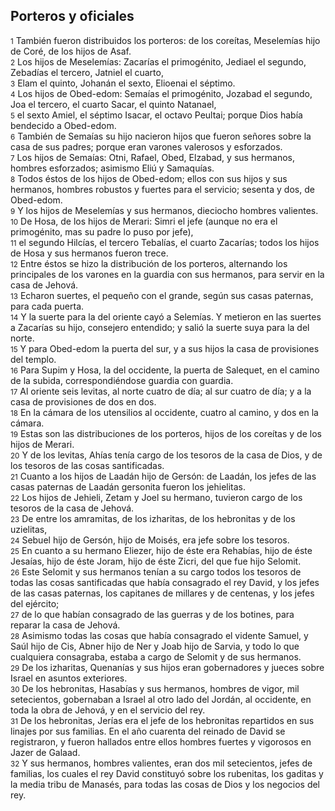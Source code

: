 == Porteros y oficiales ==

{{anchor|1}} <small>1</small> También fueron distribuidos los porteros: de los coreítas, Meselemías hijo de Coré, de los hijos de Asaf.<br>
{{anchor|2}} <small>2</small> Los hijos de Meselemías: Zacarías el primogénito, Jediael el segundo, Zebadías el tercero, Jatniel el cuarto,<br>
{{anchor|3}} <small>3</small> Elam el quinto, Johanán el sexto, Elioenai el séptimo.<br>
{{anchor|4}} <small>4</small> Los hijos de Obed-edom: Semaías el primogénito, Jozabad el segundo, Joa el tercero, el cuarto Sacar, el quinto Natanael,<br>
{{anchor|5}} <small>5</small> el sexto Amiel, el séptimo Isacar, el octavo Peultai; porque Dios había bendecido a Obed-edom.<br>
{{anchor|6}} <small>6</small> También de Semaías su hijo nacieron hijos que fueron señores sobre la casa de sus padres; porque eran varones valerosos y esforzados.<br>
{{anchor|7}} <small>7</small> Los hijos de Semaías: Otni, Rafael, Obed, Elzabad, y sus hermanos, hombres esforzados; asimismo Eliú y Samaquías.<br>
{{anchor|8}} <small>8</small> Todos éstos de los hijos de Obed-edom; ellos con sus hijos y sus hermanos, hombres robustos y fuertes para el servicio; sesenta y dos, de Obed-edom.<br>
{{anchor|9}} <small>9</small> Y los hijos de Meselemías y sus hermanos, dieciocho hombres valientes.<br>
{{anchor|10}} <small>10</small> De Hosa, de los hijos de Merari: Simri el jefe (aunque no era el primogénito, mas su padre lo puso por jefe),<br>
{{anchor|11}} <small>11</small> el segundo Hilcías, el tercero Tebalías, el cuarto Zacarías; todos los hijos de Hosa y sus hermanos fueron trece.<br>
{{anchor|12}} <small>12</small> Entre éstos se hizo la distribución de los porteros, alternando los principales de los varones en la guardia con sus hermanos, para servir en la casa de Jehová.<br>
{{anchor|13}} <small>13</small> Echaron suertes, el pequeño con el grande, según sus casas paternas, para cada puerta.<br>
{{anchor|14}} <small>14</small> Y la suerte para la del oriente cayó a Selemías. Y metieron en las suertes a Zacarías su hijo, consejero entendido; y salió la suerte suya para la del norte.<br>
{{anchor|15}} <small>15</small> Y para Obed-edom la puerta del sur, y a sus hijos la casa de provisiones del templo.<br>
{{anchor|16}} <small>16</small> Para Supim y Hosa, la del occidente, la puerta de Salequet, en el camino de la subida, correspondiéndose guardia con guardia.<br>
{{anchor|17}} <small>17</small> Al oriente seis levitas, al norte cuatro de día; al sur cuatro de día; y a la casa de provisiones de dos en dos.<br>
{{anchor|18}} <small>18</small> En la cámara de los utensilios al occidente, cuatro al camino, y dos en la cámara.<br>
{{anchor|19}} <small>19</small> Estas son las distribuciones de los porteros, hijos de los coreítas y de los hijos de Merari.<br>
{{anchor|20}} <small>20</small> Y de los levitas, Ahías tenía cargo de los tesoros de la casa de Dios, y de los tesoros de las cosas santificadas.<br>
{{anchor|21}} <small>21</small> Cuanto a los hijos de Laadán hijo de Gersón: de Laadán, los jefes de las casas paternas de Laadán gersonita fueron los jehielitas.<br>
{{anchor|22}} <small>22</small> Los hijos de Jehieli, Zetam y Joel su hermano, tuvieron cargo de los tesoros de la casa de Jehová.<br>
{{anchor|23}} <small>23</small> De entre los amramitas, de los izharitas, de los hebronitas y de los uzielitas,<br>
{{anchor|24}} <small>24</small> Sebuel hijo de Gersón, hijo de Moisés, era jefe sobre los tesoros.<br>
{{anchor|25}} <small>25</small> En cuanto a su hermano Eliezer, hijo de éste era Rehabías, hijo de éste Jesaías, hijo de éste Joram, hijo de éste Zicri, del que fue hijo Selomit.<br>
{{anchor|26}} <small>26</small> Este Selomit y sus hermanos tenían a su cargo todos los tesoros de todas las cosas santificadas que había consagrado el rey David, y los jefes de las casas paternas, los capitanes de millares y de centenas, y los jefes del ejército;<br>
{{anchor|27}} <small>27</small> de lo que habían consagrado de las guerras y de los botines, para reparar la casa de Jehová.<br>
{{anchor|28}} <small>28</small> Asimismo todas las cosas que había consagrado el vidente Samuel, y Saúl hijo de Cis, Abner hijo de Ner y Joab hijo de Sarvia, y todo lo que cualquiera consagraba, estaba a cargo de Selomit y de sus hermanos.<br>
{{anchor|29}} <small>29</small> De los izharitas, Quenanías y sus hijos eran gobernadores y jueces sobre Israel en asuntos exteriores.<br>
{{anchor|30}} <small>30</small> De los hebronitas, Hasabías y sus hermanos, hombres de vigor, mil setecientos, gobernaban a Israel al otro lado del Jordán, al occidente, en toda la obra de Jehová, y en el servicio del rey.<br>
{{anchor|31}} <small>31</small> De los hebronitas, Jerías era el jefe de los hebronitas repartidos en sus linajes por sus familias. En el año cuarenta del reinado de David se registraron, y fueron hallados entre ellos hombres fuertes y vigorosos en Jazer de Galaad.<br>
{{anchor|32}} <small>32</small> Y sus hermanos, hombres valientes, eran dos mil setecientos, jefes de familias, los cuales el rey David constituyó sobre los rubenitas, los gaditas y la media tribu de Manasés, para todas las cosas de Dios y los negocios del rey.<br>
